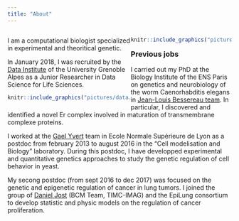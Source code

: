```yaml
---
title: "About"
---
```

<style>
.column-left{
  float: left;
  width: 55%;
  text-align: left;
}
.column-right{
  float: right;
  width: 45%;
  text-align: right;
}
</style>


<div class="column-left">
I am a computational biologist specialized in experimental and theoritical genetic. 

In January 2018, I was recruited by the [Data Institute](https://data-institute.univ-grenoble-alpes.fr/) of the University Grenoble Alpes as a Junior Researcher in Data Science for Life Sciences.


```r
knitr::include_graphics("pictures/data.png")
```
</div>

<div class="column-right">
```r
knitr::include_graphics("pictures/mag_cv.png")
``` 
</div>


 

***

### Previous jobs

I carried out my PhD at the Biology Institute of the ENS Paris on genetics and neurobiology of the worm Caenorhabditis elegans in [Jean-Louis Bessereau team](http://www.inmg.fr/fr/eq_bessereau.php). In particular, I discovered and identified a novel Er complex involved in maturation of transmembrane complexe proteins.

I worked at the [Gael Yvert](http://www.ens-lyon.fr/LBMC/gisv/index.php/fr/) team in Ecole Normale Supérieure de Lyon as a postdoc from february 2013 to august 2016 in the "Cell modelisation and Biology" laboratory. During this postdoc, I have developped experimental and quantitative genetics approaches to study the genetic regulation of cell behavior in yeast.

My secong postdoc (from sept 2016 to dec 2017) was focused on the genetic and epigenetic regulation of cancer in lung tumors. I joined the group of [Daniel Jost](http://membres-timc.imag.fr/Daniel.Jost/DJ-TIMC/Home.html) (BCM Team, TIMC-IMAG) and the EpiLung consortium to develop statistic and physic models on the regulation of cancer proliferation.


